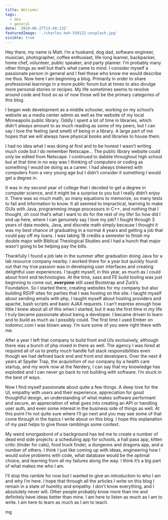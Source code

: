 ```yaml
---
title: Welcome!
tags:
  - dev
  - general
date: '2019-06-27T13:40:23Z'
featuredImage: './charles-koh-550122-unsplash.jpg'
visible: true
---
```


Hey there, my name is Matt. I’m a husband, dog dad, software engineer, musician, photographer, coffee enthusiast, life-long learner, backpacker, home chef, volunteer, public speaker, and party planner. I’m probably many other things as well but that’s what came to mind. I consider myself a passionate person in general and I feel those who know me would describe me thus. Now here I am beginning a blog. Primarily in order to share professional learnings in a more public forum but at times to also divulge more personal stories or recipes. My life sometimes seems to revolve around code and food so as of now those will be the primary categories of this blog.

I began web development as a middle schooler, working on my school’s website as a media center admin as well as the website of my local Minneapolis public library. Oddly I spent a lot of time in libraries, which didn’t always amount to as much reading as some of my peers, but I can say I love the feeling (and smell) of being in a library. A large part of me hopes that we will always have physical books and libraries to house them.

I had no idea what I was doing at first and to be honest I wasn’t writing much code but I do remember Netscape… The public library website could _only_ be edited from Netscape. I continued to dabble throughout high school but at that time in no way was I thinking of computers or coding as something I would be doing as a career. I had always tinkered with computers from a very young age but I didn’t consider it something I would get a degree in.

It was in my second year of college that I decided to get a degree in computer science, and it might be a surprise to you but I really didn’t enjoy it. There was so much math, so many equations to memorize, so many tests to fail and information to know. It all seemed to impractical, learning to make GUIs with Java, programming image processors in C++, and nothing that I thought, oh cool that’s what I want to do for the rest of my life! So how did I end up here, where I can genuinely say I love my job? I fought through 3 years of data models, Java, and discrete math simply because I thought it was my best chance of graduating in a normal 4 years and getting a job that could pay off my loans. I was taking 18 credits a semester to finish my double major with Biblical Theological Studies and I had a hunch that major wasn’t going to be helping pay the bills.

Thankfully I found a job late in the summer after graduation doing Java for a lab resource company nearby. I worked there for a year but quickly found out that my true passion was in developing user interfaces and creating delightful user experiences. I taught myself, in this year, as much as I could about front end technologies. At the time, sass and FE build tooling was just beginning to come out, **everyone** still used Bootstrap and Zurb’s Foundation. So I started there, creating websites for my company but also building RSVP sites for parties that I was hosting on the site. I taught myself about sending emails with php, I taught myself about hosting providers and apache, bash scripts and basic AJAX requests. I can’t express enough how little I knew about all of this when I started, but it was the first time in my life I truly became passionate about being a developer. I became driven to learn and to build as much as I possibly could. The first time I used Ember on todomvc.com I was blown away. I’m sure some of you were right there with me.

After a year I left that company to build front end UIs exclusively, although there was a bunch of php mixed in there as well. The agency I was hired at required all of us to pretty much handle full stack responsibilities even though we had defined back end and front end developers. Over the next 4 years at Spyder Trap, the acquisition of our company by a health care startup, and my work now at the Nerdery, I can say that my knowledge has exploded and I can never go back to not building with software. I’m stuck in the best of ways.

Now I find myself passionate about quite a few things. A deep love for the UI, empathy with users and their experience, appreciation for good thoughtful design, an understanding of what makes software performant and secure, an appreciation of what goes into creating an API or handling user auth, and even some interest in the business side of things as well. At this point I’m not quite sure where I’ll go next and you may see some of that come through in the topics I write about on this blog. I hope this explanation of my past helps to give those ramblings some context.

My weird smorgasbord of a background has led me to create a number of dead end side projects: a scheduling app for schools, a hall pass app, kitten critic (tinder for cats), food truck finder, a dungeons and dragons app, and a number of others. I think I just like coming up with ideas, engineering how I would solve problems with code, what database would be the optimal choice, and learning from all my failures along the way. I think it’s a big part of what makes me who I am.

I’ll stop this ramble for now but I wanted to give an introduction to who I am and why I’m here. I hope that through all the articles I write on this blog I remain in a state of humility and empathy. I don’t know everything, and I absolutely never will. Other people probably know more than me and definitely have ideas better than mine. I am here to listen as much as I am to write. I am here to learn as much as I am to teach.

mg
